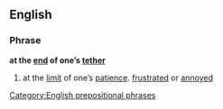 ==English==

===Phrase===
'''at the [[end]] of one’s [[tether]]'''

#{{idiom}} at the [[limit]] of one’s [[patience]]. [[frustrated]] or [[annoyed]]

[[Category:English prepositional phrases]]